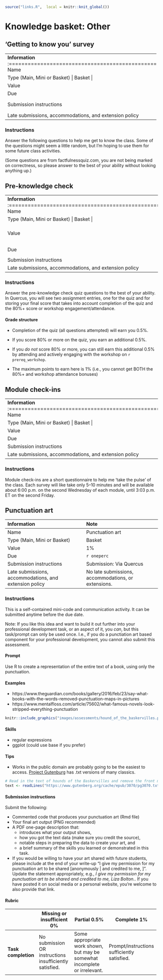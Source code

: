 ```r
source("links.R",  local = knitr::knit_global())
```

# Knowledge basket: Other

## 'Getting to know you' survey

+--------------------------------------------------------+----------------------------------------------------+
| **Information**                                        | **Note**                                           |
+:=======================================================+:===================================================+
| Name                                                   | 'Getting to know you' survey                       |
+--------------------------------------------------------+----------------------------------------------------+
| Type (Main, Mini or Basket)                              | Basket                                             |
+--------------------------------------------------------+----------------------------------------------------+
| Value                                                  | 0.1%                                               |
+--------------------------------------------------------+----------------------------------------------------+
| Due                                                    | `r know_survey`                                    |
+--------------------------------------------------------+----------------------------------------------------+
| Submission instructions                                | Submission: [Via Quercus survey](`r know_survey_link`)                |
|                                                        |                                                    |
|                                                        | Untimed survey, marked for completion              |
+--------------------------------------------------------+----------------------------------------------------+
| Late submissions, accommodations, and extension policy | No late submissions, accommodations, or extensions. |
+--------------------------------------------------------+----------------------------------------------------+

### Instructions

Answer the following questions to help me get to know the class. Some of the questions might seem a little random, but I'm hoping to use them for some future class activities.

(Some questions are from factfulnessquiz.com, you are not being marked on correctness, so please answer to the best of your ability without looking anything up.)

## Pre-knowledge check

+--------------------------------------------------------+----------------------------------------------------+
| **Information**                                        | **Note**                                           |
+:=======================================================+:===================================================+
| Name                                                   | Pre-knowledge check                                                                                          |
+--------------------------------------------------------+-----------------------------------------------------------------------------------------------------------------------+
| Type (Main, Mini or Basket)                              | Basket                                                                                                                |
+--------------------------------------------------------+-----------------------------------------------------------------------------------------------------------------------+
| Value                                                  | 0.5% for completion + 0.5% for a score of 80%+ OR active attendance at the prerequisite knowledge workshop 2022-02-02 |
+--------------------------------------------------------+-----------------------------------------------------------------------------------------------------------------------+
| Due                                                    | `r prereq_quiz` <br> (Workshop: `r prereq_workshop`)                                                                                             |
+--------------------------------------------------------+-----------------------------------------------------------------------------------------------------------------------+
| Submission instructions                                | Submission: [Via Quercus survey](`r prereq_quiz_link`)                                                                                           |
|                                                        |                                                                                                                       |
|                                                        | 60 minutes, 1 attempt, no pausing                                                                                                 |
+--------------------------------------------------------+-----------------------------------------------------------------------------------------------------------------------+
| Late submissions, accommodations, and extension policy | No late submissions, accommodations, or extensions.                                                                    |
+--------------------------------------------------------+-----------------------------------------------------------------------------------------------------------------------+

### Instructions

Answer the pre-knowledge check quiz questions to the best of your ability. In Quercus, you will see two assignment entries, one for the quiz and for storing your final score that takes into account completion of the quiz and the 80%+ score or workshop engagement/attendance.

#### Grade structure

- Completion of the quiz (all questions attempted) will earn you 0.5%.

- If you score 80% or more on the quiz, you earn an additional 0.5%.

- If you _do not_ score 80% or more, you can still earn this additional 0.5% by attending and actively engaging with the workshop on `r prereq_workshop`. 

- The maximum points to earn here is 1% (i.e., you cannot get BOTH the 80%+ and workshop attendance bonuses)

## Module check-ins

+--------------------------------------------------------+----------------------------------------------------+
| **Information**                                        | **Note**                                           |
+:=======================================================+:===================================================+
| Name                                                   | Module check-in 1--5                                                                                         |
+--------------------------------------------------------+-----------------------------------------------------------------------------------------------------------------------+
| Type (Main, Mini or Basket)                              | Basket                                                                                                                |
+--------------------------------------------------------+-----------------------------------------------------------------------------------------------------------------------+
| Value                                                  | 0.1% for completion |
+--------------------------------------------------------+-----------------------------------------------------------------------------------------------------------------------+
| Due                                                    | Second Fridays of Modules at 3:03 p.m.                                                                                            |
+--------------------------------------------------------+-----------------------------------------------------------------------------------------------------------------------+
| Submission instructions                                | Submission: [Via Quercus surveys](`r assignments_link`)                                                                                    |
|                                                        |                                                                                                                       |
|                                                        | Untimed, unlimited attempts                                                                                                 |
+--------------------------------------------------------+-----------------------------------------------------------------------------------------------------------------------+
| Late submissions, accommodations, and extension policy | No late submissions, accommodations, or extensions.                                                                    |
+--------------------------------------------------------+-----------------------------------------------------------------------------------------------------------------------+

### Instructions

Module check-ins are a short questionnaire to help me 'take the pulse' of the class. Each survey will like take only 5--10 minutes and will be available about 6:00 p.m. on the second Wednesday of each module, until 3:03 p.m. ET on the second Friday.


## Punctuation art

| **Information**                                        | **Note**                                            |
|:-------------------------------------------------------|:----------------------------------------------------|
| Name                                                   | Punctuation art                                     |
| Type (Main, Mini or Basket)                            | Basket                                              |
| Value                                                  | 1%                                                  |
| Due                                                    | `r oneperc`                                         |
| Submission instructions                                | Submission: Via Quercus                             |
| Late submissions, accommodations, and extension policy | No late submissions, accommodations, or extensions. |


### Instructions

This is a self-contained mini-code and communication activity. It can be submitted anytime before the due date.

Note: If you like this idea and want to build it out further into your professional development task, or an aspect of it, you _can_, but this task/prompt can only be used once. I.e., if you do a punctiation art based component for your professional development, you cannot also submit this assessment.

#### Prompt

Use R to create a representation of the entire text of a book, using only the punctuation.

#### Examples

  - https://www.theguardian.com/books/gallery/2016/feb/23/say-what-books-with-the-words-removed-punctuation-maps-in-pictures
  - https://www.mentalfloss.com/article/75602/what-famous-novels-look-stripped-everything-punctuation
  
  
```r
knitr::include_graphics("images/assessments/hound_of_the_baskervilles.png")
```

#### Skills

- regular expressions  
- ggplot (could use base if you prefer)

#### Tips

- Works in the public domain are probably going to be the easiest to access. [Project Gutenburg](https://www.gutenberg.org/) has .txt versions of many classics.

```r
# Read in the text of hounds of the Baskervilles and remove the front matter and end matter
text <- readLines("https://www.gutenberg.org/cache/epub/3070/pg3070.txt")[0:7298+61]
```

#### Submission instructions

Submit the following:

- Commented code that produces your punctuation art (Rmd file)
- Your final art output (PNG recommended)
- A PDF one-page description that: 
    - introduces what your output shows,
    - how you got the text data (make sure you credit the source),
    - notable steps in preparing the data to create your art, and
    - a brief summary of the skills you learned or demonstrated in this task.
- If you would be willing to have your art shared with future students, please include at the end of your write-up "I give my permission for my punctuation art to be shared [anonymously | and credited to me, <name>]". Update the statement appropriately, e.g., _I give my permission for my punctuation art to be shared and credited to me, Liza Bolton._. If you have posted it on social media or a personal website, you're welcome to also provide that link.

#### Rubric

+---------------------+---------------------------------------------------------+----------------------------------------------------------------------------+---------------------------------------------+
|                     | **Missing or insufficient** 0%                          | P**artial** 0.5%                                                           | **Complete** 1%                             |
+=====================+=========================================================+============================================================================+=============================================+
| **Task completion** | No submission OR instructions insufficiently satisfied. | Some appropriate work shown, but may be somewhat incomplete or irrelevant. | Prompt/instructions sufficiently satisfied. |
+---------------------+---------------------------------------------------------+----------------------------------------------------------------------------+---------------------------------------------+

